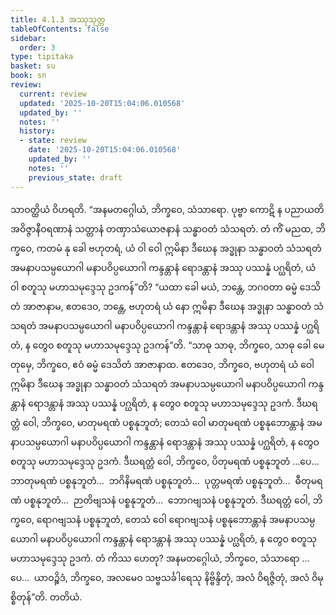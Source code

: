 ```yaml
---
title: 4.1.3 အဿုသုတ္တ
tableOfContents: false
sidebar:
  order: 3
type: tipitaka
basket: su
book: sn
review:
  current: review
  updated: '2025-10-20T15:04:06.010568'
  updated_by: ''
  notes: ''
  history:
  - state: review
    date: '2025-10-20T15:04:06.010568'
    updated_by: ''
    notes: ''
    previous_state: draft
---
```



<DynamicBreadcrumb />


<ReviewStatus review={frontmatter.review} showDetails={true} />

<HypothesisAnnotation frontmatter={frontmatter} />

<Division number="126" book="sn" e="ch" v="18" p="298">

<Paragraph number="832" book="sn">
သာဝတ္ထိယံ ဝိဟရတိ. “အနမတဂ္ဂေါယံ, ဘိက္ခဝေ, သံသာရော. ပုဗ္ဗာ ကောဋိ န ပညာယတိ အဝိဇ္ဇာနီဝရဏာနံ သတ္တာနံ တဏှာသံယောဇနာနံ သန္ဓာဝတံ သံသရတံ. တံ ကိံ မညထ, ဘိက္ခဝေ, ကတမံ နု ခေါ ဗဟုတရံ, ယံ ဝါ ဝေါ ဣမိနာ ဒီဃေန အဒ္ဓုနာ သန္ဓာဝတံ သံသရတံ အမနာပသမ္ပယောဂါ မနာပဝိပ္ပယောဂါ ကန္ဒန္တာနံ ရောဒန္တာနံ အဿု ပဿန္နံ ပဂ္ဃရိတံ, ယံ ဝါ စတူသု မဟာသမုဒ္ဒေသု ဥဒကန်”တိ? “ယထာ ခေါ မယံ, ဘန္တေ, ဘဂဝတာ ဓမ္မံ ဒေသိတံ အာဇာနာမ, ဧတဒေဝ, ဘန္တေ, ဗဟုတရံ ယံ နော ဣမိနာ ဒီဃေန အဒ္ဓုနာ သန္ဓာဝတံ သံသရတံ အမနာပသမ္ပယောဂါ မနာပဝိပ္ပယောဂါ ကန္ဒန္တာနံ ရောဒန္တာနံ အဿု ပဿန္နံ ပဂ္ဃရိတံ, န တွေဝ စတူသု မဟာသမုဒ္ဒေသု ဥဒကန်”တိ.
</Paragraph>

<Paragraph number="833" book="sn">
“သာဓု သာဓု, ဘိက္ခဝေ, သာဓု ခေါ မေ တုမှေ, ဘိက္ခဝေ, ဧဝံ ဓမ္မံ ဒေသိတံ အာဇာနာထ. ဧတဒေဝ, ဘိက္ခဝေ, ဗဟုတရံ ယံ ဝေါ ဣမိနာ ဒီဃေန အဒ္ဓုနာ သန္ဓာဝတံ သံသရတံ အမနာပသမ္ပယောဂါ မနာပဝိပ္ပယောဂါ ကန္ဒန္တာနံ ရောဒန္တာနံ အဿု ပဿန္နံ ပဂ္ဃရိတံ, န တွေဝ စတူသု မဟာသမုဒ္ဒေသု ဥဒကံ. ဒီဃရတ္တံ ဝေါ, ဘိက္ခဝေ, မာတုမရဏံ ပစ္စနုဘူတံ; တေသံ ဝေါ မာတုမရဏံ ပစ္စနုဘောန္တာနံ အမနာပသမ္ပယောဂါ မနာပဝိပ္ပယောဂါ ကန္ဒန္တာနံ ရောဒန္တာနံ အဿု ပဿန္နံ ပဂ္ဃရိတံ, န တွေဝ စတူသု မဟာသမုဒ္ဒေသု ဥဒကံ. ဒီဃရတ္တံ ဝေါ, ဘိက္ခဝေ, ပိတုမရဏံ ပစ္စနုဘူတံ …ပေ…  ဘာတုမရဏံ ပစ္စနုဘူတံ…  ဘဂိနိမရဏံ ပစ္စနုဘူတံ…  ပုတ္တမရဏံ ပစ္စနုဘူတံ…  ဓီတုမရဏံ ပစ္စနုဘူတံ…  ဉာတိဗျသနံ ပစ္စနုဘူတံ…  ဘောဂဗျသနံ ပစ္စနုဘူတံ. ဒီဃရတ္တံ ဝေါ, ဘိက္ခဝေ, ရောဂဗျသနံ ပစ္စနုဘူတံ, တေသံ ဝေါ ရောဂဗျသနံ ပစ္စနုဘောန္တာနံ အမနာပသမ္ပယောဂါ မနာပဝိပ္ပယောဂါ ကန္ဒန္တာနံ ရောဒန္တာနံ အဿု ပဿန္နံ ပဂ္ဃရိတံ, န တွေဝ စတူသု မဟာသမုဒ္ဒေသု ဥဒကံ. တံ ကိဿ ဟေတု? အနမတဂ္ဂေါယံ, ဘိက္ခဝေ, သံသာရော …ပေ…  ယာဝဉ္စိဒံ, ဘိက္ခဝေ, အလမေဝ သဗ္ဗသင်္ခါရေသု နိဗ္ဗိန္ဒိတုံ, အလံ ဝိရဇ္ဇိတုံ, အလံ ဝိမုစ္စိတုန်”တိ.

</Paragraph>
</Division>

<Paragraph number="834" type="center" book="sn">
တတိယံ.
</Paragraph>
